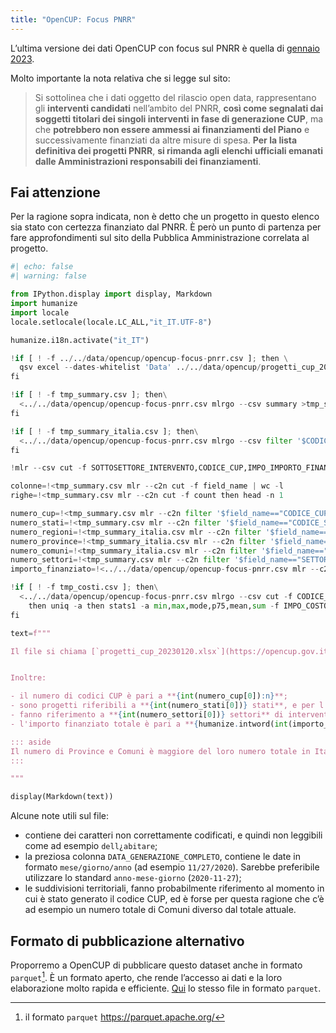 ```yaml
---
title: "OpenCUP: Focus PNRR"
---
```


L'ultima versione dei dati OpenCUP con focus sul PNRR è quella di [gennaio 2023](https://opencup.gov.it/portale/documents/21195/117121/progetti_cup_20230120.xlsx).

Molto importante la nota relativa che si legge sul sito:

> Si sottolinea che i dati oggetto del rilascio open data, rappresentano gli **interventi candidati** nell'ambito del PNRR, **così come segnalati dai soggetti titolari dei singoli interventi in fase di generazione CUP**, ma che **potrebbero non essere ammessi ai finanziamenti del Piano** e successivamente finanziati da altre misure di spesa. **Per la lista definitiva dei progetti PNRR**, **si rimanda agli elenchi ufficiali emanati dalle Amministrazioni responsabili dei finanziamenti**.

::: {.callout-caution}
## Fai attenzione
Per la ragione sopra indicata, non è detto che un progetto in questo elenco sia stato con certezza finanziato dal PNRR. È però un punto di partenza per fare approfondimenti sul sito della Pubblica Amministrazione correlata al progetto.
:::


```python
#| echo: false
#| warning: false

from IPython.display import display, Markdown
import humanize
import locale
locale.setlocale(locale.LC_ALL,"it_IT.UTF-8")

humanize.i18n.activate("it_IT")

!if [ ! -f ../../data/opencup/opencup-focus-pnrr.csv ]; then \
  qsv excel --dates-whitelist 'Data' ../../data/opencup/progetti_cup_20230120.xlsx >../../data/opencup/opencup-focus-pnrr.csv;\
fi

!if [ ! -f tmp_summary.csv ]; then\
  <../../data/opencup/opencup-focus-pnrr.csv mlrgo --csv summary >tmp_summary.csv;\
fi

!if [ ! -f tmp_summary_italia.csv ]; then\
  <../../data/opencup/opencup-focus-pnrr.csv mlrgo --csv filter '$CODICE_STATO==5' then summary >tmp_summary_italia.csv;\
fi

!mlr --csv cut -f SOTTOSETTORE_INTERVENTO,CODICE_CUP,IMPO_IMPORTO_FINANZIATO then uniq -a then stats1 -a sum -f "IMPO_IMPORTO_FINANZIATO" -g SOTTOSETTORE_INTERVENTO then sort -nr IMPO_IMPORTO_FINANZIATO_sum then label SOTTOSETTORE_INTERVENTO,IMPORTO_FINANZIATO ../../data/opencup/opencup-focus-pnrr.csv >../../data/opencup/SOTTOSETTORE_INTERVENTO.csv

colonne=!<tmp_summary.csv mlr --c2n cut -f field_name | wc -l
righe=!<tmp_summary.csv mlr --c2n cut -f count then head -n 1

numero_cup=!<tmp_summary.csv mlr --c2n filter '$field_name=="CODICE_CUP"' then put 'if($null_count>0){$distinct_count=$distinct_count-1}else{$distinct_count=$distinct_count}' then cut -f distinct_count
numero_stati=!<tmp_summary.csv mlr --c2n filter '$field_name=="CODICE_STATO"' then put 'if($null_count>0){$distinct_count=$distinct_count-1}else{$distinct_count=$distinct_count}' then cut -f distinct_count
numero_regioni=!<tmp_summary_italia.csv mlr --c2n filter '$field_name=="CODI_CODICE_REGIONE"' then put 'if($null_count>0){$distinct_count=$distinct_count-1}else{$distinct_count=$distinct_count}' then cut -f distinct_count
numero_province=!<tmp_summary_italia.csv mlr --c2n filter '$field_name=="CODI_CODICE_PROVINCIA"' then put 'if($null_count>0){$distinct_count=$distinct_count-1}else{$distinct_count=$distinct_count}' then cut -f distinct_count
numero_comuni=!<tmp_summary_italia.csv mlr --c2n filter '$field_name=="CODI_CODICE_COMUNE"' then put 'if($null_count>0){$distinct_count=$distinct_count-1}else{$distinct_count=$distinct_count}' then cut -f distinct_count
numero_settori=!<tmp_summary.csv mlr --c2n filter '$field_name=="SETTORE_INTERVENTO"' then put 'if($null_count>0){$distinct_count=$distinct_count-1}else{$distinct_count=$distinct_count}' then cut -f distinct_count
importo_finanziato=!<../../data/opencup/opencup-focus-pnrr.csv mlr --c2n cut -f CODICE_CUP,IMPO_IMPORTO_FINANZIATO then uniq -a then stats1 -a sum -f "IMPO_IMPORTO_FINANZIATO"

!if [ ! -f tmp_costi.csv ]; then\
  <../../data/opencup/opencup-focus-pnrr.csv mlrgo --csv cut -f CODICE_CUP,IMPO_COSTO_PROGETTO,IMPO_IMPORTO_FINANZIATO \
    then uniq -a then stats1 -a min,max,mode,p75,mean,sum -f IMPO_COSTO_PROGETTO,IMPO_IMPORTO_FINANZIATO  >tmp_costi.csv;\
fi

text=f"""

Il file si chiama [`progetti_cup_20230120.xlsx`](https://opencup.gov.it/portale/documents/21195/117121/progetti_cup_20230120.xlsx), ed è composto da **{int(righe[0]):n} righe** e **{int(colonne[0])} colonne**.


Inoltre:

- il numero di codici CUP è pari a **{int(numero_cup[0]):n}**;
- sono progetti riferibili a **{int(numero_stati[0])} stati**, e per l'**Italia** (più del 99% dei progetti) a **{int(numero_regioni[0])} regioni**, **{int(numero_province[0])} province** e **{int(numero_comuni[0]):n} comuni**.
- fanno riferimento a **{int(numero_settori[0])} settori** di intervento;
- l'importo finanziato totale è pari a **{humanize.intword(int(importo_finanziato[0]))} di €**.

::: aside
Il numero di Province e Comuni è maggiore del loro numero totale in Italia, perché probabilmente si fa riferimento a Comuni e Province che sono stati soppressi.
:::

"""

display(Markdown(text))
```

Alcune note utili sul file:

- contiene dei caratteri non correttamente codificati, e quindi non leggibili come ad esempio `dell¿abitare`;
- la preziosa colonna `DATA_GENERAZIONE_COMPLETO`, contiene le date in formato `mese/giorno/anno` (ad esempio `11/27/2020`). Sarebbe preferibile utilizzare lo standard `anno-mese-giorno` (`2020-11-27`);
- le suddivisioni territoriali, fanno probabilmente riferimento  al momento in cui è stato generato il codice CUP, ed è forse per questa ragione che c'è ad esempio un numero totale di Comuni diverso dal totale attuale.

::: {.callout-tip}
## Formato di pubblicazione alternativo

Proporremo a OpenCUP di pubblicare questo dataset anche in formato `parquet`[^parquet]. È un formato aperto, che rende l'accesso ai dati e la loro elaborazione molto rapida e efficiente. [Qui](../../data/opencup/opencup_focus_pnrr.parquet) lo stesso file in formato `parquet`.
:::

[^parquet]: il formato `parquet` <https://parquet.apache.org/>

